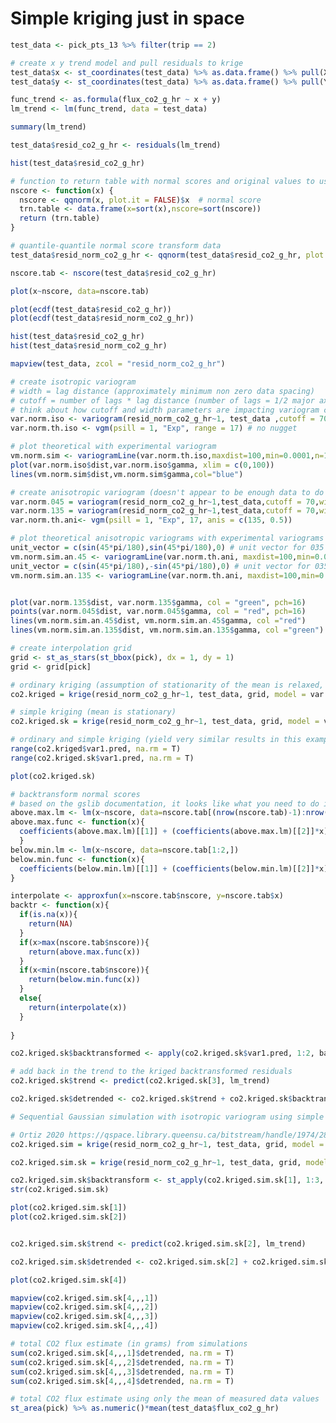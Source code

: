 # Simple kriging just in space


```r
test_data <- pick_pts_13 %>% filter(trip == 2)

# create x y trend model and pull residuals to krige
test_data$x <- st_coordinates(test_data) %>% as.data.frame() %>% pull(X)
test_data$y <- st_coordinates(test_data) %>% as.data.frame() %>% pull(Y)

func_trend <- as.formula(flux_co2_g_hr ~ x + y)
lm_trend <- lm(func_trend, data = test_data)

summary(lm_trend)

test_data$resid_co2_g_hr <- residuals(lm_trend)

hist(test_data$resid_co2_g_hr)

# function to return table with normal scores and original values to use for backtransform later
nscore <- function(x) {                       
  nscore <- qqnorm(x, plot.it = FALSE)$x  # normal score 
  trn.table <- data.frame(x=sort(x),nscore=sort(nscore))
  return (trn.table)
}

# quantile-quantile normal score transform data
test_data$resid_norm_co2_g_hr <- qqnorm(test_data$resid_co2_g_hr, plot.it = F)$x

nscore.tab <- nscore(test_data$resid_co2_g_hr)

plot(x~nscore, data=nscore.tab)

plot(ecdf(test_data$resid_co2_g_hr))
plot(ecdf(test_data$resid_norm_co2_g_hr))

hist(test_data$resid_co2_g_hr)
hist(test_data$resid_norm_co2_g_hr)

mapview(test_data, zcol = "resid_norm_co2_g_hr")
```

```r
# create isotropic variogram
# width = lag distance (approximately minimum non zero data spacing)
# cutoff = number of lags * lag distance (number of lags = 1/2 major axis/lag distance)
# think about how cutoff and width parameters are impacting variogram calculation
var.norm.iso <- variogram(resid_norm_co2_g_hr~1, test_data ,cutoff = 70 ,width = 14)
var.norm.th.iso <- vgm(psill = 1, "Exp", range = 17) # no nugget

# plot theoretical with experimental variogram
vm.norm.sim <- variogramLine(var.norm.th.iso,maxdist=100,min=0.0001,n=100, covariance=FALSE)
plot(var.norm.iso$dist,var.norm.iso$gamma, xlim = c(0,100))
lines(vm.norm.sim$dist,vm.norm.sim$gamma,col="blue") 

# create anisotropic variogram (doesn't appear to be enough data to do this/not well supported with residuals of gaussian transformed model)
var.norm.045 = variogram(resid_norm_co2_g_hr~1,test_data,cutoff = 70,width =14,alpha = 45.0,tol.hor=22.5) # 045 directional 
var.norm.135 = variogram(resid_norm_co2_g_hr~1,test_data,cutoff = 70,width =14,alpha = 135.0,tol.hor=22.5) # 135 directional
var.norm.th.ani<- vgm(psill = 1, "Exp", 17, anis = c(135, 0.5))

# plot theoretical anisotropic variograms with experimental variograms
unit_vector = c(sin(45*pi/180),sin(45*pi/180),0) # unit vector for 035 azimuth
vm.norm.sim.an.45 <- variogramLine(var.norm.th.ani, maxdist=100,min=0.0001,n=100, covariance=FALSE, dir=unit_vector)
unit_vector = c(sin(45*pi/180),-sin(45*pi/180),0) # unit vector for 035 azimuth
vm.norm.sim.an.135 <- variogramLine(var.norm.th.ani, maxdist=100,min=0.0001,n=100, covariance=FALSE, dir=unit_vector)


plot(var.norm.135$dist, var.norm.135$gamma, col = "green", pch=16)
points(var.norm.045$dist, var.norm.045$gamma, col = "red", pch=16)
lines(vm.norm.sim.an.45$dist, vm.norm.sim.an.45$gamma, col ="red")
lines(vm.norm.sim.an.135$dist, vm.norm.sim.an.135$gamma, col ="green")
```

```r
# create interpolation grid
grid <- st_as_stars(st_bbox(pick), dx = 1, dy = 1)
grid <- grid[pick]

# ordinary kriging (assumption of stationarity of the mean is relaxed, mean is estimated locally)
co2.kriged = krige(resid_norm_co2_g_hr~1, test_data, grid, model = var.norm.th.iso,maxdist = Inf,nmin = 0,omax=Inf) 

# simple kriging (mean is stationary)
co2.kriged.sk = krige(resid_norm_co2_g_hr~1, test_data, grid, model = var.norm.th.iso,maxdist = Inf,nmin = 0,omax=Inf, beta = mean(test_data$resid_norm_co2_g_hr)) 

# ordinary and simple kriging (yield very similar results in this example)
range(co2.kriged$var1.pred, na.rm = T)
range(co2.kriged.sk$var1.pred, na.rm = T)

plot(co2.kriged.sk)

# backtransform normal scores
# based on the gslib documentation, it looks like what you need to do is for each point interpolate between points in the normal score table and use an extrapolation function (possibly linear?) for points beyond the range
above.max.lm <- lm(x~nscore, data=nscore.tab[(nrow(nscore.tab)-1):nrow(nscore.tab),])
above.max.func <- function(x){
  coefficients(above.max.lm)[[1]] + (coefficients(above.max.lm)[[2]]*x)
  }
below.min.lm <- lm(x~nscore, data=nscore.tab[1:2,])
below.min.func <- function(x){
  coefficients(below.min.lm)[[1]] + (coefficients(below.min.lm)[[2]]*x)
}

interpolate <- approxfun(x=nscore.tab$nscore, y=nscore.tab$x)
backtr <- function(x){
  if(is.na(x)){
    return(NA)
  }
  if(x>max(nscore.tab$nscore)){
    return(above.max.func(x))
  }
  if(x<min(nscore.tab$nscore)){
    return(below.min.func(x))
  }
  else{
    return(interpolate(x))
  }
    
}

co2.kriged.sk$backtransformed <- apply(co2.kriged.sk$var1.pred, 1:2, backtr)

# add back in the trend to the kriged backtransformed residuals
co2.kriged.sk$trend <- predict(co2.kriged.sk[3], lm_trend)

co2.kriged.sk$detrended <- co2.kriged.sk$trend + co2.kriged.sk$backtransformed
```

```r
# Sequential Gaussian simulation with isotropic variogram using simple kriging (but ordinary kriging also run)

# Ortiz 2020 https://qspace.library.queensu.ca/bitstream/handle/1974/28538/2020-01-Ortiz-Simulation.pdf?sequence=2 indicates that you shouldn't use ordinary kriging in sequential gaussian simulation. The krige function I think allows you to use ordinary kriging and it looks like it might be trying to estimate beta within the function. 
co2.kriged.sim = krige(resid_norm_co2_g_hr~1, test_data, grid, model = var.norm.th.iso,maxdist = Inf,nmin = 0,omax=Inf, indicators=FALSE, nsim=4, nmax=100) # will take a second to run

co2.kriged.sim.sk = krige(resid_norm_co2_g_hr~1, test_data, grid, model = var.norm.th.iso,maxdist = Inf,nmin = 0,omax=Inf, indicators=FALSE, nsim=4, nmax=100, beta = 0) # will take a second to run # mean should be zero after gaussian transformation # I don't know if beta is required here

co2.kriged.sim.sk$backtransform <- st_apply(co2.kriged.sim.sk[1], 1:3, backtr)
str(co2.kriged.sim.sk)

plot(co2.kriged.sim.sk[1])
plot(co2.kriged.sim.sk[2])


co2.kriged.sim.sk$trend <- predict(co2.kriged.sim.sk[2], lm_trend)

co2.kriged.sim.sk$detrended <- co2.kriged.sim.sk[2] + co2.kriged.sim.sk[3]

plot(co2.kriged.sim.sk[4])

mapview(co2.kriged.sim.sk[4,,,1])
mapview(co2.kriged.sim.sk[4,,,2])
mapview(co2.kriged.sim.sk[4,,,3])
mapview(co2.kriged.sim.sk[4,,,4])
```

```r
# total CO2 flux estimate (in grams) from simulations
sum(co2.kriged.sim.sk[4,,,1]$detrended, na.rm = T)
sum(co2.kriged.sim.sk[4,,,2]$detrended, na.rm = T)
sum(co2.kriged.sim.sk[4,,,3]$detrended, na.rm = T)
sum(co2.kriged.sim.sk[4,,,4]$detrended, na.rm = T)

# total CO2 flux estimate using only the mean of measured data values
st_area(pick) %>% as.numeric()*mean(test_data$flux_co2_g_hr)
```

